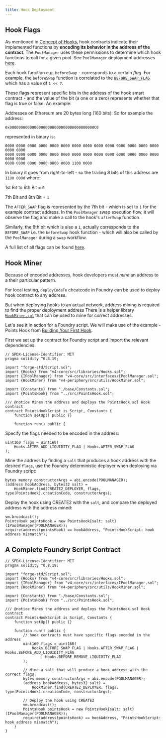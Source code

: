 ```yaml
---
title: Hook Deployment
---
```


## Hook Flags

As mentioned in [Concept of Hooks](../../concepts/04-hooks.mdx), hook contracts indicate their implemented functions by __encoding its behavior in the address of the contract__. The `PoolManager` uses these permissions to determine which hook functions to call for a given pool. See `PoolManager` deployment addresses [here](https://docs.uniswap.org/contracts/v4/deployments).

Each hook function e.g. `beforeSwap` - corresponds to a certain _flag_. For example, the `beforeSwap` function is correlated to the [`BEFORE_SWAP_FLAG`](https://github.com/Uniswap/v4-core/blob/main/src/libraries/Hooks.sol#L37) which has a value of `1 << 7`.

These flags represent specific bits in the address of the hook smart contract - and the value of the bit (a one or a zero) represents whether that flag is true or false. An example:

Addresses on Ethereum are 20 bytes long (160 bits). So for example the address:

```
0x00000000000000000000000000000000000000C0
```

represented in binary is:

```solidity
0000 0000 0000 0000 0000 0000 0000 0000 0000 0000 0000 0000 0000 0000 0000 0000 
0000 0000 0000 0000 0000 0000 0000 0000 0000 0000 0000 0000 0000 0000 0000 0000 
0000 0000 0000 0000 0000 0000 1100 0000
```

In binary it goes from right-to-left - so the trailing 8 bits of this address are `1100 0000` where:

1st Bit to 6th Bit = `0`

7th Bit and 8th Bit = `1`

The `AFTER_SWAP` flag is represented by the 7th bit - which is set to `1` for the example contract address. In the `PoolManager` swap execution flow, it will observe the flag and make a call to the hook's `afterSwap` function.

Similarly, the 8th bit which is also a `1`, actually corresponds to the `BEFORE_SWAP` i.e. the `beforeSwap` hook function - which will also be called by the `PoolManager` during a `swap` workflow.

A full list of all flags can be found [here](https://github.com/Uniswap/v4-core/blob/main/src/libraries/Hooks.sol).

## Hook Miner

Because of encoded addresses, hook developers must _mine_ an address to a their particular pattern.

For local testing, `deployCodeTo` cheatcode in Foundry can be used to deploy hook contract to any address. 

But when deploying hooks to an actual network, address mining is required to find the proper deployment address
There is a helper library [`HookMiner.sol`](https://github.com/Uniswap/v4-periphery/blob/main/src/utils/HookMiner.sol) that can be used to mine for correct addresses.

Let's see it in action for a Foundry script. We will make use of the example - Points Hook from [Building Your First Hook](./01-your-first-hook.md).

First we set up the contract for Foundry script and import the relevant dependencies:

```solidity
// SPDX-License-Identifier: MIT
pragma solidity ^0.8.19;

import "forge-std/Script.sol";
import {Hooks} from "v4-core/src/libraries/Hooks.sol";
import {IPoolManager} from "v4-core/src/interfaces/IPoolManager.sol";
import {HookMiner} from "v4-periphery/src/utils/HookMiner.sol";

import {Constants} from "./base/Constants.sol";
import {PointsHook} from "../src/PointsHook.sol";

/// @notice Mines the address and deploys the PointsHook.sol Hook contract
contract PointsHookScript is Script, Constants {
    function setUp() public {}

    function run() public {
```

Specify the flags needed to be encoded in the address:

```solidity
uint160 flags = uint160(
    Hooks.AFTER_ADD_LIQUIDITY_FLAG | Hooks.AFTER_SWAP_FLAG
);
```

Mine the address by finding a `salt` that produces a hook address with the desired `flags`, use the Foundry deterministic deployer when deploying via Foundry script:

```solidity
bytes memory constructorArgs = abi.encode(POOLMANAGER);
(address hookAddress, bytes32 salt) =
    HookMiner.find(CREATE2_DEPLOYER, flags, type(PointsHook).creationCode, constructorArgs);
```

Deploy the hook using CREATE2 with the `salt`, and compare the deployed address with the address mined:

```solidity
vm.broadcast();
PointsHook pointsHook = new PointsHook{salt: salt}(IPoolManager(POOLMANAGER));
require(address(pointsHook) == hookAddress, "PointsHookScript: hook address mismatch");
```

## A Complete Foundry Script Contract

```solidity
// SPDX-License-Identifier: MIT
pragma solidity ^0.8.19;

import "forge-std/Script.sol";
import {Hooks} from "v4-core/src/libraries/Hooks.sol";
import {IPoolManager} from "v4-core/src/interfaces/IPoolManager.sol";
import {HookMiner} from "v4-periphery/src/utils/HookMiner.sol";

import {Constants} from "./base/Constants.sol";
import {PointsHook} from "../src/PointsHook.sol";

/// @notice Mines the address and deploys the PointsHook.sol Hook contract
contract PointsHookScript is Script, Constants {
    function setUp() public {}

    function run() public {
        // hook contracts must have specific flags encoded in the address
        uint160 flags = uint160(
            Hooks.BEFORE_SWAP_FLAG | Hooks.AFTER_SWAP_FLAG | Hooks.BEFORE_ADD_LIQUIDITY_FLAG
                | Hooks.BEFORE_REMOVE_LIQUIDITY_FLAG
        );

        // Mine a salt that will produce a hook address with the correct flags
        bytes memory constructorArgs = abi.encode(POOLMANAGER);
        (address hookAddress, bytes32 salt) =
            HookMiner.find(CREATE2_DEPLOYER, flags, type(PointsHook).creationCode, constructorArgs);

        // Deploy the hook using CREATE2
        vm.broadcast();
        PointsHook pointsHook = new PointsHook{salt: salt}(IPoolManager(POOLMANAGER));
        require(address(pointsHook) == hookAddress, "PointsHookScript: hook address mismatch");
    }
}
```
